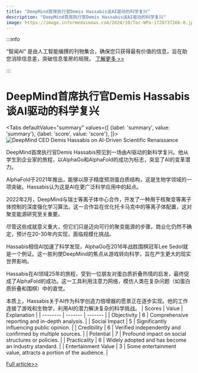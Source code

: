 ```yaml
---
title: "DeepMind首席执行官Demis Hassabis谈AI驱动的科学复兴"
description: "DeepMind首席执行官Demis Hassabis谈AI驱动的科学复兴"
image: https://image.informedainews.com/2024/10/Tec-WPa-1728737266-0.jpg
---
```



:::info

“智闻AI“ 是由人工智能编撰的刊物集合，确保您只获得最有价值的信息，旨在助您消除信息差，突破信息茧房的局限。  [了解更多 >>](/)

:::

# DeepMind首席执行官Demis Hassabis谈AI驱动的科学复兴


<Tabs
	defaultValue="summary"
	values={[
	{label: 'summary', value: 'summary'},
	{label: 'score', value: 'score'},
]}>
<TabItem value="summary">
<img
  src="https://image.informedainews.com/2024/10/Tec-WPa-1728737266-0.jpg"
  alt="DeepMind CEO Demis Hassabis on AI-Driven Scientific Renaissance"
/>



DeepMind首席执行官Demis Hassabis预见到一场由AI驱动的新科学复兴。他从学生到企业家的旅程，以AlphaGo和AlphaFold的成功为标志，突显了AI的变革潜力。

AlphaFold于2021年推出，能够以原子精度预测蛋白质结构，这是生物学领域的一项突破。Hassabis认为这是AI在更广泛科学应用中的起点。

2022年2月，DeepMind与瑞士等离子体中心合作，开发了一种用于核聚变等离子体控制的深度强化学习算法。这一合作旨在优化托卡马克中的等离子体配置，这对聚变能源研究至关重要。

尽管这些成就意义重大，但它们只是迈向可行的聚变能源的步骤。商业化仍然不确定，预计在20-30年内实现，面临规模化挑战。

Hassabis相信AI加速了科学发现，AlphaGo在2016年战胜围棋冠军Lee Sedol就是一个例证。这一胜利使DeepMind的焦点从游戏转向科学，旨在产生更大的现实世界影响。

Hassabis在AI领域25年的旅程，受到一位朋友对蛋白质折叠热情的启发，最终促成了AlphaFold的成功。这一工具利用注意力网络，模仿人类在复杂问题（如蛋白质折叠和围棋）中的直觉。

本质上，Hassabis关于AI作为科学创造力倍增器的愿景正在逐步实现。他的工作连接了游戏和生物学，利用AI的潜力解决复杂的科学挑战。
</TabItem>
<TabItem value="score">
	| Scores     | Value   | Explanation |
	| -------- | ------- | ------- |
	| Objectivity  | 6    | Comprehensive reporting and in-depth analysis.    |
	| Social Impact | 5     | Significantly influencing public opinion.    |
	| Credibility    | 6    | Verified independently and confirmed by multiple sources.    |
	| Potential    | 7    | Profound impact on social structures or policies.    |
	| Practicality    | 6    | Widely adopted and has become an industry standard.    |
	| Entertainment Value    | 3    | Some entertainment value, attracts a portion of the audience.    |
</TabItem>
</Tabs>

[Full article>>](https://www.mittrchina.com/news/detail/13865)
